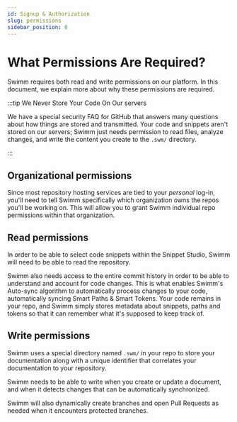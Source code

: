 ```yaml
---
id: Signup & Authorization
slug: permissions
sidebar_position: 0
---
```


# What Permissions Are Required?

Swimm requires both read and write permissions on our platform. In this document, we explain more about why these permissions are required. 

:::tip We Never Store Your Code On Our servers

We have a special <Link to="/github">security FAQ for GitHub </Link>that answers many questions about
how things are stored and transmitted. Your code and snippets aren't stored 
on our servers; Swimm just needs permission to read files, analyze changes,
and write the content you create to the `.swm/` directory. 

:::

## Organizational permissions

Since most repository hosting 
services are tied to your *personal* log-in, you'll need to tell Swimm specifically
which organization owns the repos you'll be working on. This will allow you 
to grant Swimm individual repo permissions within that
organization.

## Read permissions

In order to be able to select code snippets within the <Link to="/docs/creating-content/snippet-studio">
Snippet Studio</Link>, Swimm will need to be able to read the repository.

Swimm also needs access to the entire commit history in order to be able to understand
and account for code changes. This is what enables Swimm's <Link to="/docs/publishing-content/autosync">
Auto-sync</Link> algorithm to automatically process 
changes to your code, automatically syncing <Link to="/docs/creating-content/smart-tokens">
Smart Paths & Smart Tokens</Link>. Your code remains in your repo, and Swimm simply stores metadata about snippets, paths
and tokens so that it can remember what it's supposed to keep track of.

## Write permissions

Swimm uses a special directory named `.swm/` in your
repo to store your documentation along with a unique identifier that 
correlates your documentation to your repository.

Swimm needs to be able to write when you create or update a document, and when it
detects changes that can be automatically synchronized.

Swimm will also dynamically create branches and open Pull Requests as needed when
it encounters protected branches. 
